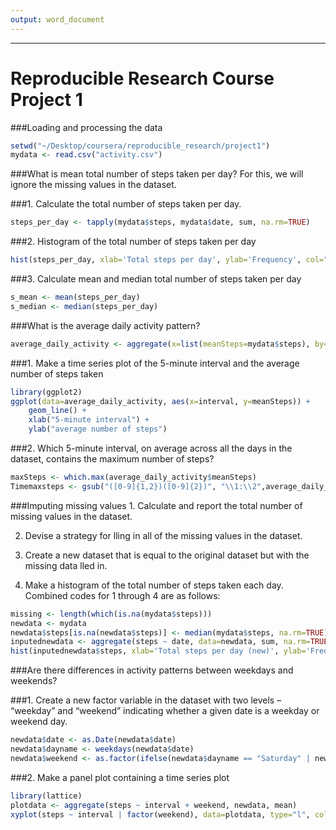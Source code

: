 ```yaml
---
output: word_document
---
```

---
# Reproducible Research Course Project 1

###Loading and processing the data
```r
setwd("~/Desktop/coursera/reproducible_research/project1")
mydata <- read.csv("activity.csv")
```
###What is mean total number of steps taken per day?
For this, we will ignore the missing values in the dataset.

###1. Calculate the total number of steps taken per day.
```r
steps_per_day <- tapply(mydata$steps, mydata$date, sum, na.rm=TRUE)
```

###2. Histogram of the total number of steps taken per day

```r
hist(steps_per_day, xlab='Total steps per day', ylab='Frequency', col="blue")
```

###3. Calculate mean and median total number of steps taken per day

```r
s_mean <- mean(steps_per_day)
s_median <- median(steps_per_day)
```
###What is the average daily activity pattern?
```r
average_daily_activity <- aggregate(x=list(meanSteps=mydata$steps), by=list(interval=mydata$interval), FUN=mean, na.rm=TRUE)
```
###1. Make a time series plot of the 5-minute interval and the average number of steps taken
```r
library(ggplot2)
ggplot(data=average_daily_activity, aes(x=interval, y=meanSteps)) +
    geom_line() +
    xlab("5-minute interval") +
    ylab("average number of steps")
```

###2. Which 5-minute interval, on average across all the days in the dataset, contains the maximum number of steps?

```r
maxSteps <- which.max(average_daily_activity$meanSteps)
Timemaxsteps <- gsub("([0-9]{1,2})([0-9]{2})", "\\1:\\2",average_daily_activity[maxSteps,'interval'])
```
###Imputing missing values
1. Calculate and report the total number of missing values in the dataset.

2. Devise a strategy for  lling in all of the missing values in the dataset.

3. Create a new dataset that is equal to the original dataset but with the missing data  lled in.

4. Make a histogram of the total number of steps taken each day.
Combined codes for 1 through 4 are as follows:
```r
missing <- length(which(is.na(mydata$steps)))
newdata <- mydata
newdata$steps[is.na(newdata$steps)] <- median(mydata$steps, na.rm=TRUE)
inputednewdata <- aggregate(steps ~ date, data=newdata, sum, na.rm=TRUE)
hist(inputednewdata$steps, xlab='Total steps per day (new)', ylab='Frequency', col="blue")
```

###Are there differences in activity patterns between weekdays and weekends?

###1. Create a new factor variable in the dataset with two levels – “weekday” and “weekend” indicating whether a given date is a weekday or weekend day.
```r
newdata$date <- as.Date(newdata$date)
newdata$dayname <- weekdays(newdata$date)
newdata$weekend <- as.factor(ifelse(newdata$dayname == "Saturday" | newdata$dayname == "Sunday", "weekend", "weekday"))
```
###2. Make a panel plot containing a time series plot 
```r
library(lattice)
plotdata <- aggregate(steps ~ interval + weekend, newdata, mean)
xyplot(steps ~ interval | factor(weekend), data=plotdata, type="l", col="black")
```
    